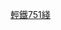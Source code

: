 {{鐵道路線 | lua = 1 | 铁道系统 = 香港輕鐵
|模板名稱 = 香港輕鐵751綫
|名稱 = {{香港輕鐵路綫|751}} [[香港輕鐵751綫]]
|代表色 = {{輕鐵顏色|751}}
|車站列表 = 友愛 ~ blstart ~ 安定 ~ blline  ~ %←%  ~ blend ~ 市中心 ~ 屯門 ~ 河田 ~ 蔡意橋 ~ 澤豐 ~ 屯門醫院 ~ 兆康 ~ 藍地 ~ 泥圍 ~ 鍾屋村 ~ 洪水橋 ~ 坑尾村 ~ 天水圍 ~ 天慈 ~ 天湖 ~ 銀座 ~ 天榮 ~ 翠湖 ~ 頌富 ~ 天富 ~ 天逸
| 註釋 = 
}}<noinclude>
[[Category:香港鐵路模板|輕鐵751綫]]
</noinclude>
